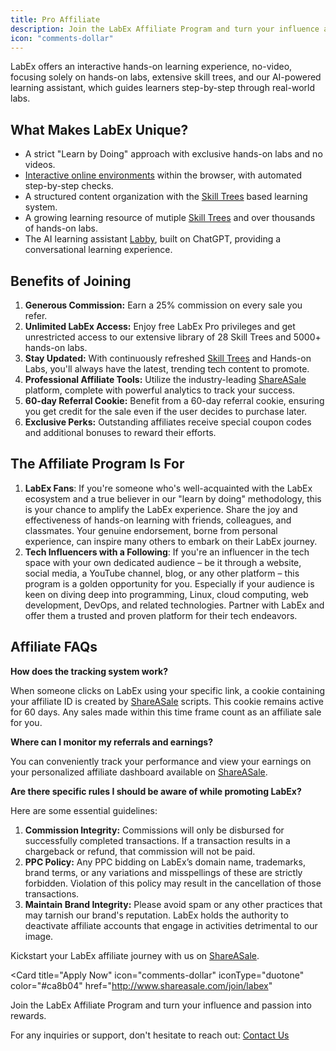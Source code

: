 ```yaml
---
title: Pro Affiliate
description: Join the LabEx Affiliate Program and turn your influence and passion into rewards.
icon: "comments-dollar"
---
```


LabEx offers an interactive hands-on learning experience, no-video, focusing solely on hands-on labs, extensive skill trees, and our AI-powered learning assistant, which guides learners step-by-step through real-world labs.

## What Makes LabEx Unique?

- A strict "Learn by Doing" approach with exclusive hands-on labs and no videos.
- [Interactive online environments](/using-labex/virtual-machine) within the browser, with automated step-by-step checks.
- A structured content organization with the [Skill Trees](/using-labex/quick-start#skill-trees) based learning system.
- A growing learning resource of mutiple [Skill Trees](/using-labex/quick-start#skill-trees) and over thousands of hands-on labs.
- The AI learning assistant [Labby](/using-labex/labby-ai), built on ChatGPT, providing a conversational learning experience.

## Benefits of Joining

1. **Generous Commission:** Earn a 25% commission on every sale you refer.
2. **Unlimited LabEx Access:** Enjoy free LabEx Pro privileges and get unrestricted access to our extensive library of 28 Skill Trees and 5000+ hands-on labs.
3. **Stay Updated:** With continuously refreshed [Skill Trees](/using-labex/quick-start#skill-trees) and Hands-on Labs, you'll always have the latest, trending tech content to promote.
4. **Professional Affiliate Tools:** Utilize the industry-leading [ShareASale](http://www.shareasale.com/join/labex) platform, complete with powerful analytics to track your success.
5. **60-day Referral Cookie:** Benefit from a 60-day referral cookie, ensuring you get credit for the sale even if the user decides to purchase later.
6. **Exclusive Perks:** Outstanding affiliates receive special coupon codes and additional bonuses to reward their efforts.

## The Affiliate Program Is For

1. **LabEx Fans**: If you're someone who's well-acquainted with the LabEx ecosystem and a true believer in our "learn by doing" methodology, this is your chance to amplify the LabEx experience. Share the joy and effectiveness of hands-on learning with friends, colleagues, and classmates. Your genuine endorsement, borne from personal experience, can inspire many others to embark on their LabEx journey.
2. **Tech Influencers with a Following**: If you're an influencer in the tech space with your own dedicated audience – be it through a website, social media, a YouTube channel, blog, or any other platform – this program is a golden opportunity for you. Especially if your audience is keen on diving deep into programming, Linux, cloud computing, web development, DevOps, and related technologies. Partner with LabEx and offer them a trusted and proven platform for their tech endeavors.

## Affiliate FAQs

**How does the tracking system work?**

When someone clicks on LabEx using your specific link, a cookie containing your affiliate ID is created by [ShareASale](http://www.shareasale.com/join/labex) scripts. This cookie remains active for 60 days. Any sales made within this time frame count as an affiliate sale for you.

**Where can I monitor my referrals and earnings?**

You can conveniently track your performance and view your earnings on your personalized affiliate dashboard available on [ShareASale](http://www.shareasale.com/join/labex).

**Are there specific rules I should be aware of while promoting LabEx?**

Here are some essential guidelines:

1. **Commission Integrity:** Commissions will only be disbursed for successfully completed transactions. If a transaction results in a chargeback or refund, that commission will not be paid.
2. **PPC Policy:** Any PPC bidding on LabEx’s domain name, trademarks, brand terms, or any variations and misspellings of these are strictly forbidden. Violation of this policy may result in the cancellation of those transactions.
3. **Maintain Brand Integrity:** Please avoid spam or any other practices that may tarnish our brand's reputation. LabEx holds the authority to deactivate affiliate accounts that engage in activities detrimental to our image.

Kickstart your LabEx affiliate journey with us on [ShareASale](http://www.shareasale.com/join/labex).

<Card
  title="Apply Now"
  icon="comments-dollar"
  iconType="duotone"
  color="#ca8b04"
  href="http://www.shareasale.com/join/labex"
>
  Join the LabEx Affiliate Program and turn your influence and passion into
  rewards.
</Card>

For any inquiries or support, don't hesitate to reach out: [Contact Us](mailto:info@labex.io)
